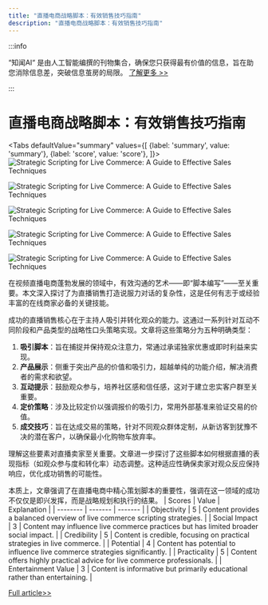 ```yaml
---
title: "直播电商战略脚本：有效销售技巧指南"
description: "直播电商战略脚本：有效销售技巧指南"
---
```



:::info

“知闻AI“ 是由人工智能编撰的刊物集合，确保您只获得最有价值的信息，旨在助您消除信息差，突破信息茧房的局限。  [了解更多 >>](/)

:::

# 直播电商战略脚本：有效销售技巧指南


<Tabs
	defaultValue="summary"
	values={[
	{label: 'summary', value: 'summary'},
	{label: 'score', value: 'score'},
]}>
<TabItem value="summary">
<img
  src="https://image.informedainews.com/2024/06/06/Re-sta-1717676113-0.jpg"
  alt="Strategic Scripting for Live Commerce: A Guide to Effective Sales Techniques"
/>

<img
  src="https://image.informedainews.com/2024/06/06/Re-JmZ-1717676113-1.jpg"
  alt="Strategic Scripting for Live Commerce: A Guide to Effective Sales Techniques"
/>

<img
  src="https://image.informedainews.com/2024/06/06/Re-n3G-1717676113-2.jpg"
  alt="Strategic Scripting for Live Commerce: A Guide to Effective Sales Techniques"
/>

<img
  src="https://image.informedainews.com/2024/06/06/Re-2II-1717676113-3.jpg"
  alt="Strategic Scripting for Live Commerce: A Guide to Effective Sales Techniques"
/>

<img
  src="https://image.informedainews.com/2024/06/06/Re-ijT-1717676113-4.jpg"
  alt="Strategic Scripting for Live Commerce: A Guide to Effective Sales Techniques"
/>



在视频直播电商蓬勃发展的领域中，有效沟通的艺术——即“脚本编写”——至关重要。本文深入探讨了为直播销售打造说服力对话的复杂性，这是任何有志于或经验丰富的在线商家必备的关键技能。

成功的直播销售核心在于主持人吸引并转化观众的能力。这通过一系列针对互动不同阶段和产品类型的战略性口头策略实现。文章将这些策略分为五种明确类型：

1. **吸引脚本**：旨在捕捉并保持观众注意力，常通过承诺独家优惠或即时利益来实现。
2. **产品展示**：侧重于突出产品的价值和吸引力，超越单纯的功能介绍，解决消费者的需求和欲望。
3. **互动提示**：鼓励观众参与，培养社区感和信任感，这对于建立忠实客户群至关重要。
4. **定价策略**：涉及比较定价以强调报价的吸引力，常用外部基准来验证交易的价值。
5. **成交技巧**：旨在达成交易的策略，针对不同观众群体定制，从新访客到犹豫不决的潜在客户，以确保最小化购物车放弃率。

理解这些要素对直播卖家至关重要。文章进一步探讨了这些脚本如何根据直播的表现指标（如观众参与度和转化率）动态调整。这种适应性确保卖家对观众反应保持响应，优化成功销售的可能性。

本质上，文章强调了在直播电商中精心策划脚本的重要性，强调在这一领域的成功不仅仅是即兴发挥，而是战略规划和执行的结果。
</TabItem>
<TabItem value="score">
	| Scores     | Value   | Explanation |
	| -------- | ------- | ------- |
	| Objectivity  | 5    | Content provides a balanced overview of live commerce scripting strategies.    |
	| Social Impact | 3     | Content may influence live commerce practices but has limited broader social impact.    |
	| Credibility    | 5    | Content is credible, focusing on practical strategies in live commerce.    |
	| Potential    | 4    | Content has potential to influence live commerce strategies significantly.    |
	| Practicality    | 5    | Content offers highly practical advice for live commerce professionals.    |
	| Entertainment Value    | 3    | Content is informative but primarily educational rather than entertaining.    |
</TabItem>
</Tabs>

[Full article>>](https://www.woshipm.com/operate/6065985.html)
